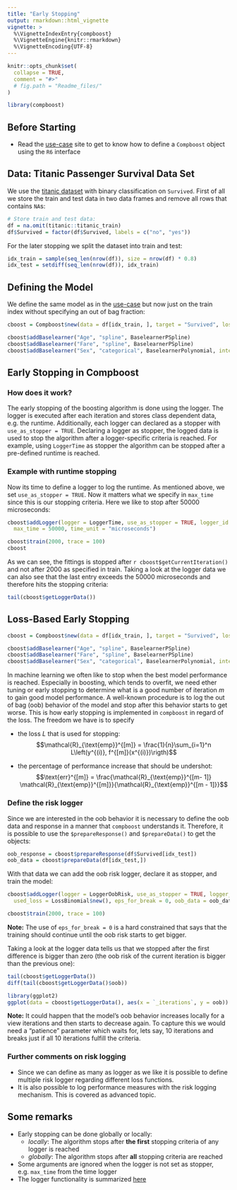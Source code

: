 ```yaml
---
title: "Early Stopping"
output: rmarkdown::html_vignette
vignette: >
  %\VignetteIndexEntry{compboost}
  %\VignetteEngine{knitr::rmarkdown}
  %\VignetteEncoding{UTF-8}
---
```


```r
knitr::opts_chunk$set(
  collapse = TRUE,
  comment = "#>"
  # fig.path = "Readme_files/"
)

library(compboost)
```

## Before Starting

- Read the [use-case](https://danielschalk.com/compboost/articles/getting_started/use_case.html) site to get to know how to define a `Compboost` object using the `R6` interface

## Data: Titanic Passenger Survival Data Set

We use the [titanic dataset](https://www.kaggle.com/c/titanic/data) with binary
classification on `Survived`. First of all we store the train and test data
in two data frames and remove all rows that contains `NA`s:

```r
# Store train and test data:
df = na.omit(titanic::titanic_train)
df$Survived = factor(df$Survived, labels = c("no", "yes"))
```

For the later stopping we split the dataset into train and test:

```r
idx_train = sample(seq_len(nrow(df)), size = nrow(df) * 0.8)
idx_test = setdiff(seq_len(nrow(df)), idx_train)
```

## Defining the Model

We define the same model as in the [use-case](https://danielschalk.com/compboost/articles/getting_started/use_case.html) but now just on the train index without specifying an out of bag fraction:
```r
cboost = Compboost$new(data = df[idx_train, ], target = "Survived", loss = LossBinomial$new())

cboost$addBaselearner("Age", "spline", BaselearnerPSpline)
cboost$addBaselearner("Fare", "spline", BaselearnerPSpline)
cboost$addBaselearner("Sex", "categorical", BaselearnerPolynomial, intercept = FALSE)
```


## Early Stopping in Compboost

### How does it work?

The early stopping of the boosting algorithm is done using the logger. The logger is executed after each iteration and stores class dependent data, e.g. the runtime. Additionally, each logger can declared as a stopper with `use_as_stopper = TRUE`. Declaring a logger as stopper, the logged data is used to stop the algorithm after a logger-specific criteria is reached. For example, using `LoggerTime` as stopper the algorithm can be stopped after a pre-defined runtime is reached.

### Example with runtime stopping

Now its time to define a logger to log the runtime. As mentioned above, we set `use_as_stopper = TRUE`. Now it matters what we specify in `max_time` since this is our stopping criteria. Here we like to stop after 50000 microseconds:

```r
cboost$addLogger(logger = LoggerTime, use_as_stopper = TRUE, logger_id = "time",
  max_time = 50000, time_unit = "microseconds")

cboost$train(2000, trace = 100)
cboost
```

As we can see, the fittings is stopped after `r cboost$getCurrentIteration()` and not after 2000 as specified in train. Taking a look at the logger data we can also see that the last entry exceeds the 50000 microseconds and therefore hits the stopping criteria:
```r
tail(cboost$getLoggerData())
```


## Loss-Based Early Stopping

```r
cboost = Compboost$new(data = df[idx_train, ], target = "Survived", loss = LossBinomial$new())

cboost$addBaselearner("Age", "spline", BaselearnerPSpline)
cboost$addBaselearner("Fare", "spline", BaselearnerPSpline)
cboost$addBaselearner("Sex", "categorical", BaselearnerPolynomial, intercept = FALSE)
```

In machine learning we often like to stop when the best model performance is reached. Especially in boosting, which tends to overfit, we need ether tuning or early stopping to determine what is a good number of iteration $m$ to gain good model performance. A well-known procedure is to log the out of bag (oob) behavior of the model and stop after this behavior starts to get worse. This is how early stopping is implemented in `compboost` in regard of the loss. The freedom we have is to specify

- the loss $L$ that is used for stopping: $$\mathcal{R}_{\text{emp}}^{[m]} = \frac{1}{n}\sum_{i=1}^n L\left(y^{(i)}, f^{[m]}(x^{(i)})\rigth)$$

- the percentage of performance increase that should be undershot: $$\text{err}^{[m]} = \frac{\mathcal{R}_{\text{emp}}^{[m- 1]} \mathcal{R}_{\text{emp}}^{[m]}}{\mathcal{R}_{\text{emp}}^{[m - 1]}}$$

### Define the risk logger

Since we are interested in the oob behavior it is necessary to define the oob data and response in a manner that `compboost` understands it. Therefore, it is possible to use the `$prepareResponse()` and `$prepareData()` to get the objects:

```r
oob_response = cboost$prepareResponse(df$Survived[idx_test])
oob_data = cboost$prepareData(df[idx_test,])
```

With that data we can add the oob risk logger, declare it as stopper, and train the model:

```r
cboost$addLogger(logger = LoggerOobRisk, use_as_stopper = TRUE, logger_id = "oob",
  used_loss = LossBinomial$new(), eps_for_break = 0, oob_data = oob_data, oob_response = oob_response)

cboost$train(2000, trace = 100)
```

**Note:** The use of `eps_for_break = 0` is a hard constrained that says that the training should continue until the oob risk starts to get bigger.

Taking a look at the logger data tells us that we stopped after the first difference is bigger than zero (the oob risk of the current iteration is bigger than the previous one):
```r
tail(cboost$getLoggerData())
diff(tail(cboost$getLoggerData()$oob))
```

```r
library(ggplot2)
ggplot(data = cboost$getLoggerData(), aes(x = `_iterations`, y = oob)) + geom_line()
```

**Note:** It could happen that the model's oob behavior increases locally for a view iterations and then starts to decrease again. To capture this we would need a "patience" parameter which waits for, lets say, 10 iterations and breaks just if all 10 iterations fulfill the criteria.

### Further comments on risk logging

- Since we can define as many as logger as we like it is possible to define multiple risk logger regarding different loss functions.
- It is also possible to log performance measures with the risk logging mechanism. This is covered as advanced topic.

## Some remarks

- Early stopping can be done globally or locally:
    - *locally*: The algorithm stops after **the first** stopping criteria of any logger is reached
    - *globally*: The algorithm stops after **all** stopping criteria are reached
- Some arguments are ignored when the logger is not set as stopper, e.g. `max_time` from the time logger
- The logger functionality is summarized [here](https://danielschalk.com/compboost/articles/functionality/logger.html)
